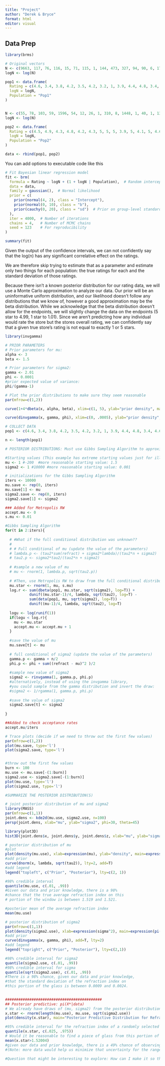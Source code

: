 ---
title: "Project"
author: "Derek & Bryce"
format: html
editor: visual
---

## Data Prep

```{r}
library(brms)
```

```{r}
# Original vectors
N <- c(9663, 117, 76, 116, 15, 71, 115, 1, 144, 473, 327, 94, 90, 6, 178, 61, 480, 432, 513, 243, 4492, 140, 112, 362, 632, 57, 371, 59, 2339, 40)
logN <- log(N)

pop1 <- data.frame(
  Rating = c(4.6, 3.4, 3.8, 4.2, 3.5, 4.2, 3.2, 1, 3.9, 4.4, 4.8, 3.4, 4.6, 5, 4.4, 4.6, 4.3, 4.5, 2.6, 3.4, 4.8, 4.9, 3, 4.5, 4.4, 4.6, 3.8, 3.1, 4.5, 4.8),
  logN = logN,
  Population = "Pop1"
)


N <- c(55, 78, 103, 59, 1596, 54, 12, 26, 1, 310, 8, 1448, 1, 40, 1, 13, 51, 28, 25, 2388, 135, 82, 15, 48, 66, 21, 29, 1112, 951, 91)
logN <- log(N)

pop2 <- data.frame(
  Rating = c(4.5, 4.9, 4.3, 4.8, 4.2, 4.3, 5, 5, 5, 3.9, 5, 4.1, 5, 4.6, 1, 4.8, 4.5, 4.9, 4.8, 4, 4.5, 3.7, 4, 4.3, 3.8, 5, 5, 4.7, 3.9, 4.3),
  logN = logN,
  Population = "Pop2"
)

data <- rbind(pop1, pop2)
```

You can add options to executable code like this

```{r}
# Fit Bayesian linear regression model
fit <- brm(
  formula = Rating ~ logN + (1 + logN | Population),  # Random intercept and slope for Population
  data = data,
  family = gaussian(),  # Normal likelihood
  prior = c(
    prior(normal(4, 2), class = "Intercept"),
    prior(normal(0, 10), class = "b"),
    prior(cauchy(0, 20), class = "sd")  # Prior on group-level standard deviations
  ),
  iter = 4000,  # Number of iterations
  chains = 4,   # Number of MCMC chains
  seed = 123    # For reproducibility
)
```

```{r}
summary(fit)
```

Given the output of the confidence intervals, we can not confidently say that the log(n) has any significant correlative effect on the ratings.

We are therefore skip trying to estimate that as a parameter and estimate only two things for each population: the true ratings for each and the standard deviation of those ratings.

Because there isn't a known posterior distribution for our rating data, we will use a Monte Carlo approximation to analyze our data. Our prior will be an uninformative uniform distribution, and our likelihood doesn't follow any distributions that we know of, however a good approximation may be the beta distribution. While we acknowledge that the beta distribution doesn't allow for the endpoints, we will slightly change the data on the endpoints (5 star to 4.99, 1 star to 1.01). Since we aren't predicting how any individual would rate the store but the stores overall rating, we can confidently say that a given true store's rating is not equal to exactly 1 or 5 stars.

```{r}
library(invgamma)

# PRIOR PARAMETERS
# Prior parameters for mu: 
alpha <- 3
beta <- 1.5

# Prior parameters for sigma2: 
gamma <- 2.01
phi <- 0.0001
#prior expected value of variance: 
phi/(gamma-1)

# Plot the prior distributions to make sure they seem reasonable
par(mfrow=c(1,2))

curve(1+4*dbeta(x, alpha, beta), xlim=c(1, 5), ylab="prior density", main=expression(pi(mu)), xlab=expression(mu))

curve(dinvgamma(x, gamma, phi), xlim=c(0, .0005), ylab="prior density", main=expression(pi(sigma^2)), xlab=expression(sigma^2))
```

```{r}
# COLLECT DATA
pop1 <- c(4.6, 3.4, 3.8, 4.2, 3.5, 4.2, 3.2, 1, 3.9, 4.4, 4.8, 3.4, 4.6, 5, 4.4, 4.6, 4.3, 4.5, 2.6, 3.4, 4.8, 4.9, 3, 4.5, 4.4, 4.6, 3.8, 3.1, 4.5, 4.8)

n <- length(pop1)

# POSTERIOR DISTRIBUTIONS: Must use Gibbs Sampling Algorithm to approximate

#Starting values (This example has extreme starting values just for illustrative purposes)
mu <- 1 #-200  #more reasonable starting value: 1.5
sigma2 <- 1 #10000 #more reasonable starting value: 0.001

# initializations for the Gibbs Sampling Algorithm
iters <- 10000
mu.save <- rep(0, iters)
mu.save[1] <- mu
sigma2.save <- rep(0, iters)
sigma2.save[1] <- sigma2

### Added for Metropolis RW
accept.mu <- 0
s.mu <- 0.01

#Gibbs Sampling Algorithm
for(t in 2:iters){
  
  # #What if the full conditional distribution was unknown??
  # 
  # # Full conditional of mu (update the value of the parameters)
  # lambda.p <- (tau2*sum(refract) + sigma2*lambda)/(tau2*n + sigma2)
  # tau2.p <- sigma2*tau2/(tau2*n + sigma2)
  
  # #sample a new value of mu
  # mu <- rnorm(1, lambda.p, sqrt(tau2.p))
  
  # #Then, use Metropolis RW to draw from the full conditional distribution...
  mu.star <- rnorm(1, mu, s.mu)
  log.r <- sum(dbeta(pop1, mu.star, sqrt(sigma2), log=T)) + 
           dunif((mu.star-1)/4, lambda, sqrt(tau2), log=T) -
           sum(deta(pop1, mu, sqrt(sigma2), log=T)) -
           dunif((mu-1)/4, lambda, sqrt(tau2), log=T)
  
  logu <- log(runif(1))
  if(logu < log.r){
  	mu <- mu.star
  	accept.mu <- accept.mu + 1
  }
  
  #save the value of mu
  mu.save[t] <- mu
  
  # full conditional of sigma2 (update the value of the parameters)
  gamma.p <- gamma + n/2
  phi.p <- phi + sum((refract - mu)^2 )/2
  
  #sample new value of sigma2
  sigma2 <- rinvgamma(1, gamma.p, phi.p)
  #alternatively, instead of using the invgamma library, 
  #you could sample from the gamma distribution and invert the draw: 
  #sigma2 <- 1/rgamma(1, gamma.p, phi.p)
  
  #save the value of sigma2
  sigma2.save[t] <- sigma2
  
}
```

```{r}
##Added to check acceptance rates
accept.mu/iters

# Trace plots (decide if we need to throw out the first few values)
par(mfrow=c(1,2))
plot(mu.save, type='l')
plot(sigma2.save, type='l')


#throw out the first few values
burn <- 100
mu.use <- mu.save[-(1:burn)]
sigma2.use <- sigma2.save[-(1:burn)]
plot(mu.use, type='l')
plot(sigma2.use, type='l')

#SUMMARIZE THE POSTERIOR DISTRIBUTION(S)

# joint posterior distribution of mu and sigma2
library(MASS)
par(mfrow=c(1,1))
joint.dens <- kde2d(mu.use, sigma2.use, n=100)
persp(joint.dens, xlab="mu", ylab="sigma2", phi=30, theta=45)

library(plot3D)
hist3D(joint.dens$x, joint.dens$y, joint.dens$z, xlab="mu", ylab="sigma2", phi=30, theta=45)

# posterior distribution of mu 
#plot 
plot(density(mu.use), xlab=expression(mu), ylab="density", main=expression(pi(mu~"|"~data)))
#add prior
curve(dnorm(x, lambda, sqrt(tau2)), lty=2, add=T)
#add legend
legend("topleft", c("Prior", "Posterior"), lty=c(2, 1))

#98% credible interval
quantile(mu.use, c(.01, .99))
#Given our data and prior knowledge, there is a 98% 
#chance that the true average refraction index on this 
# portion of the window is between 1.519 and 1.521.

#posterior mean of the average refraction index
mean(mu.use)

# posterior distribution of sigma2
par(mfrow=c(1,1))
plot(density(sigma2.use), xlab=expression(sigma^2), main=expression(pi(sigma^2~"|"~data)))
#add prior
curve(dinvgamma(x, gamma, phi), add=T, lty=2)
#add legend
legend("topright", c("Prior", "Posterior"), lty=c(2,1))

#98% credible interval for sigma2
quantile(sigma2.use, c(.01, .99))
#98% credible interval for sigma
quantile(sqrt(sigma2.use), c(.01, .99))
#There is a 98% chance, given our data and prior knowledge, 
#that the standard deviation of the refraction index on 
#this portion of the glass is between 0.0009 and 0.0024.

  
############################################
## Posterior predictive: pi(X*|data)
# We already have draws of (mu, sigma2) from the posterior distribution pi(mu, sigma2|data).  We can use those values to get draws of X*: 
x.star <- rnorm(length(mu.use), mu.use, sqrt(sigma2.use))  
plot(density(x.star), main="Posterior Predictive Distribution for Refraction Index of the Window", xlab="X*")

#95% credible interval for the refraction index of a randomly selected piece of glass from this portion of the window
quantile(x.star, c(.025, .975))
# Would it be reasonable to find a piece of glass from this portion of the window with a refraction index higher than 1.52004 (max in the data)?
mean(x.star>1.52004)
#given our data and prior knowledge, there is a 49% chance of observing a piece of glass with refraction index greater than 1.52004.  So yes, very reasonable.  
#(Note: more data would help us minimize that uncertainty for the range of refraction indices.)

#Question that might be interesting to explore: How can I make it so that this probability is very low? Play around with the prior distributions to see what happens.


```
